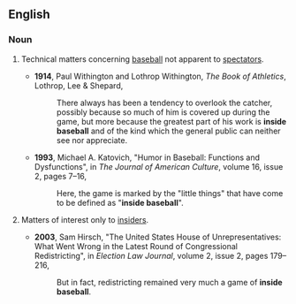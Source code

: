==English==
{{wikipedia}}
===Noun===
{{en-noun|head=[[inside]] [[baseball]]|-}}

# {{idiomatic|US|sports}} Technical matters concerning [[baseball]] not apparent to [[spectator]]s.
#* '''1914''', Paul Withington and Lothrop Withington, ''The Book of Athletics'', Lothrop, Lee & Shepard,
#*: There always has been a tendency to overlook the catcher, possibly because so much of him is covered up during the game, but more because the greatest part of his work is '''inside baseball''' and of the kind which the general public can neither see nor appreciate.
#* '''1993''', Michael A. Katovich, "Humor in Baseball: Functions and Dysfunctions", in ''The Journal of American Culture'', volume 16, issue 2, pages 7–16,
#*: Here, the game is marked by the "little things" that have come to be defined as "'''inside baseball'''".
# {{idiomatic|US}} Matters of interest only to [[insider]]s.
#* '''2003''', Sam Hirsch, "The United States House of Unrepresentatives: What Went Wrong in the Latest Round of Congressional Redistricting", in ''Election Law Journal'', volume 2, issue 2, pages 179–216,
#*: But in fact, redistricting remained very much a game of '''inside baseball'''.